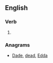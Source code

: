 ==English==

===Verb===
{{infl|en|verb}}

# {{obsolete spelling of|[[add]]}}

===Anagrams===
* [[Dade#English|Dade]], [[dead#English|dead]], [[Edda#English|Edda]]